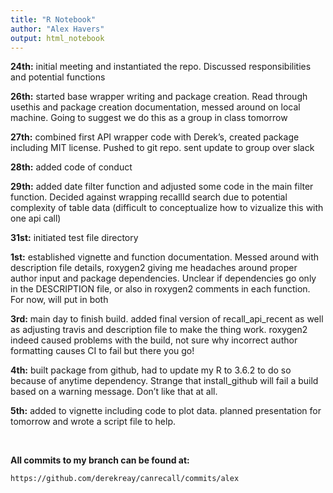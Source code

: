 ```yaml
---
title: "R Notebook"
author: "Alex Havers"
output: html_notebook
---
```


**24th:**
initial meeting and instantiated the repo. Discussed responsibilities and potential functions

**26th:** started base wrapper writing and package creation. Read through usethis and package creation documentation, messed around on local machine. Going to suggest we do this as a group in class tomorrow

**27th:** combined first API wrapper code with Derek's, created package including MIT license. Pushed to git repo. sent update to group over slack

**28th:** added code of conduct

**29th:** added date filter function and adjusted some code in the main filter function. Decided against wrapping recallId search due to potential complexity of table data (difficult to conceptualize how to vizualize this with one api call)

**31st:** initiated test file directory

**1st:** established vignette and function documentation. Messed around with description file details, roxygen2 giving me headaches around proper author input and package dependencies. Unclear if dependencies go only in the DESCRIPTION file, or also in roxygen2 comments in each function. For now, will put in both

**3rd:** main day to finish build. added final version of recall_api_recent as well as adjusting travis and description file to make the thing work. roxygen2 indeed caused problems with the build, not sure why incorrect author formatting causes CI to fail but there you go!

**4th:** built package from github, had to update my R to 3.6.2 to do so because of anytime dependency. Strange that install_github will fail a build based on a warning message. Don't like that at all.

**5th:** added to vignette including code to plot data. planned presentation for tomorrow and wrote a script file to help.

<br>

**All commits to my branch can be found at:**

    https://github.com/derekreay/canrecall/commits/alex